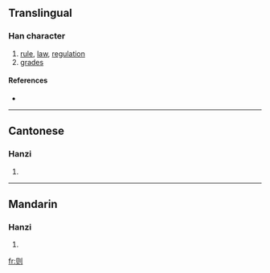 {{also|則}}
==Translingual==

===Han character===
{{Han char|rn=18|rad=刀|as=04|sn=6|four=|canj=月人中弓 (BOLN)}}

# [[rule]], [[law]], [[regulation]]
# [[grades]]

====References====
* {{Han ref|kx=0137.301|hdz=10326.050|uh=5219|ud=21017}}

----

==Cantonese==

===Hanzi===
{{yue-hanzi|jyut=|y=jak1|tra=則}}

# {{defn|Cantonese}}

----

==Mandarin==

===Hanzi===
{{cmn-hanzi|tra=則|pin=[[zé]] ([[ze2]])|wg=tse<sup>2</sup>}}

# {{defn|Mandarin}}

[[fr:则]]